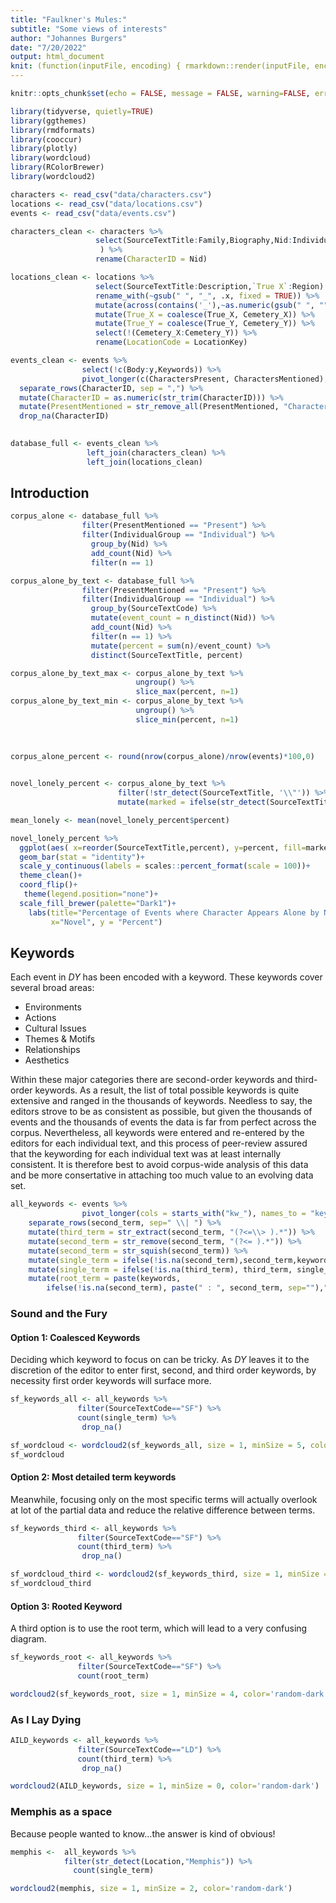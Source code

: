 ```yaml
---
title: "Faulkner's Mules:"
subtitle: "Some views of interests"
author: "Johannes Burgers"
date: "7/20/2022"
output: html_document
knit: (function(inputFile, encoding) { rmarkdown::render(inputFile, encoding = encoding, output_file = file.path(dirname(inputFile), 'index.html')) })
---
```


```r
knitr::opts_chunk$set(echo = FALSE, message = FALSE, warning=FALSE, error=FALSE)
```

```r
library(tidyverse, quietly=TRUE)
library(ggthemes)
library(rmdformats)
library(cooccur)
library(plotly)
library(wordcloud)
library(RColorBrewer)
library(wordcloud2)
```


```r
characters <- read_csv("data/characters.csv")
locations <- read_csv("data/locations.csv")
events <- read_csv("data/events.csv")
```

```r

characters_clean <- characters %>% 
                   select(SourceTextTitle:Family,Biography,Nid:IndividualGroup
                    ) %>% 
                   rename(CharacterID = Nid)
```

```r
locations_clean <- locations %>% 
                   select(SourceTextTitle:Description,`True X`:Region) %>% 
                   rename_with(~gsub(" ", "_", .x, fixed = TRUE)) %>% 
                   mutate(across(contains('_'),~as.numeric(gsub(" ", "", .)))) %>% 
                   mutate(True_X = coalesce(True_X, Cemetery_X)) %>% 
                   mutate(True_Y = coalesce(True_Y, Cemetery_Y)) %>% 
                   select(!(Cemetery_X:Cemetery_Y)) %>% 
                   rename(LocationCode = LocationKey)
```


```r

events_clean <- events %>% 
                select(!c(Body:y,Keywords)) %>% 
                pivot_longer(c(CharactersPresent, CharactersMentioned), names_to = "PresentMentioned", values_to = "CharacterID") %>%                    
  separate_rows(CharacterID, sep = ",") %>% 
  mutate(CharacterID = as.numeric(str_trim(CharacterID))) %>% 
  mutate(PresentMentioned = str_remove_all(PresentMentioned, "Characters")) %>% 
  drop_na(CharacterID)
  
```

```r

database_full <- events_clean %>% 
                 left_join(characters_clean) %>% 
                 left_join(locations_clean)  

```




## Introduction



```r

corpus_alone <- database_full %>% 
                filter(PresentMentioned == "Present") %>%
                filter(IndividualGroup == "Individual") %>% 
                  group_by(Nid) %>% 
                  add_count(Nid) %>% 
                  filter(n == 1)

corpus_alone_by_text <- database_full %>% 
                filter(PresentMentioned == "Present") %>%
                filter(IndividualGroup == "Individual") %>% 
                  group_by(SourceTextCode) %>% 
                  mutate(event_count = n_distinct(Nid)) %>% 
                  add_count(Nid) %>% 
                  filter(n == 1) %>% 
                  mutate(percent = sum(n)/event_count) %>% 
                  distinct(SourceTextTitle, percent)

corpus_alone_by_text_max <- corpus_alone_by_text %>% 
                            ungroup() %>% 
                            slice_max(percent, n=1)
corpus_alone_by_text_min <- corpus_alone_by_text %>% 
                            ungroup() %>% 
                            slice_min(percent, n=1)
                                    
                  

corpus_alone_percent <- round(nrow(corpus_alone)/nrow(events)*100,0)
                

```

```r

novel_lonely_percent <- corpus_alone_by_text %>% 
                        filter(!str_detect(SourceTextTitle, '\\"')) %>% 
                        mutate(marked = ifelse(str_detect(SourceTextTitle,"Sound|Dying"),TRUE,FALSE))

mean_lonely <- mean(novel_lonely_percent$percent)

```



```r
novel_lonely_percent %>% 
  ggplot(aes( x=reorder(SourceTextTitle,percent), y=percent, fill=marked))+
  geom_bar(stat = "identity")+
  scale_y_continuous(labels = scales::percent_format(scale = 100))+
  theme_clean()+
  coord_flip()+
   theme(legend.position="none")+
  scale_fill_brewer(palette="Dark1")+
    labs(title="Percentage of Events where Character Appears Alone by Novel", 
         x="Novel", y = "Percent")
```

## Keywords

Each event in *DY* has been encoded with a keyword. These keywords cover several broad areas:

+ Environments
+ Actions
+ Cultural Issues
+ Themes & Motifs
+ Relationships
+ Aesthetics

Within these major categories there are second-order keywords and third-order keywords. As a result, the list of total possible keywords is quite extensive and ranged in the thousands of keywords. Needless to say, the editors strove to be as consistent as possible, but given the thousands of events and the thousands of events the data is far from perfect across the corpus. Nevertheless, all keywords were entered and re-entered by the editors for each individual text, and this process of peer-review assured that the keywording for each individual text was at least internally consistent. It is therefore best to avoid corpus-wide analysis of this data and be more consertative in attaching too much value to an evolving data set. 


```r

all_keywords <- events %>%
                pivot_longer(cols = starts_with("kw_"), names_to = "keywords", names_prefix = "kw_", values_to = "second_term") %>% 
    separate_rows(second_term, sep=" \\| ") %>% 
    mutate(third_term = str_extract(second_term, "(?<=\\> ).*")) %>% 
    mutate(second_term = str_remove(second_term, "(?<= ).*")) %>% 
    mutate(second_term = str_squish(second_term)) %>% 
    mutate(single_term = ifelse(!is.na(second_term),second_term,keywords)) %>% 
    mutate(single_term = ifelse(!is.na(third_term), third_term, single_term)) %>% 
    mutate(root_term = paste(keywords, 
        ifelse(!is.na(second_term), paste(" : ", second_term, sep=""),""),                            ifelse(!is.na(third_term), paste(" :: ",third_term, sep=""),""),                               sep = ""))


```

### Sound and the Fury

#### Option 1: Coalesced Keywords

Deciding which keyword to focus on can be tricky. As *DY* leaves it to the discretion of the editor to enter first, second, and third order keywords, by necessity first order keywords will surface more.

```r

sf_keywords_all <- all_keywords %>% 
               filter(SourceTextCode=="SF") %>% 
               count(single_term) %>% 
                drop_na()

```


```r

sf_wordcloud <- wordcloud2(sf_keywords_all, size = 1, minSize = 5, color='random-dark')
sf_wordcloud
```

#### Option 2: Most detailed term keywords

Meanwhile, focusing only on the most specific terms will actually overlook at lot of the partial data and reduce the relative difference between terms.

```r
sf_keywords_third <- all_keywords %>% 
               filter(SourceTextCode=="SF") %>% 
               count(third_term) %>% 
                drop_na()
```

```r
sf_wordcloud_third <- wordcloud2(sf_keywords_third, size = 1, minSize = 5, color='random-dark')
sf_wordcloud_third

```

#### Option 3: Rooted Keyword

A third option is to use the root term, which will lead to a very confusing diagram.

```r
sf_keywords_root <- all_keywords %>% 
               filter(SourceTextCode=="SF") %>% 
               count(root_term)
```

```r
wordcloud2(sf_keywords_root, size = 1, minSize = 4, color='random-dark')
```

### As I Lay Dying

```r
AILD_keywords <- all_keywords %>% 
               filter(SourceTextCode=="LD") %>% 
               count(third_term) %>% 
                drop_na()
```


```r
wordcloud2(AILD_keywords, size = 1, minSize = 0, color='random-dark')
```

### Memphis as a space

Because people wanted to know...the answer is kind of obvious!

```r
memphis <-  all_keywords %>% 
            filter(str_detect(Location,"Memphis")) %>% 
              count(single_term)

wordcloud2(memphis, size = 1, minSize = 2, color='random-dark')

```


